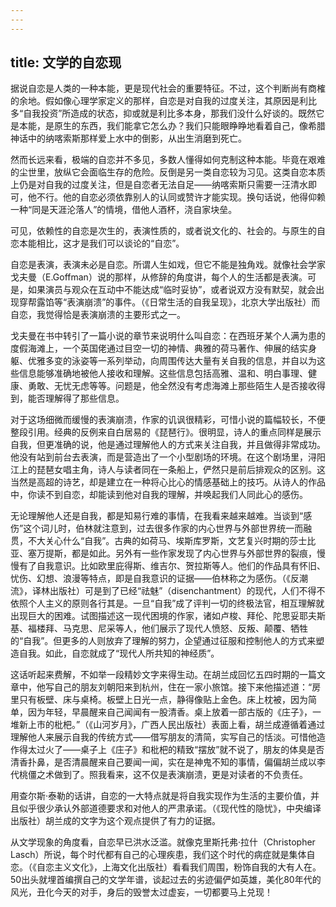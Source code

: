```yaml
---
---
---
```

title: 文学的自恋现
---






据说自恋是人类的一种本能，更是现代社会的重要特征。不过，这个判断尚有商榷的余地。假如像心理学家定义的那样，自恋是对自我的过度关注，其原因是利比多“自我投资”所造成的状态，抑或就是利比多本身，那我们没什么好谈的。既然它是本能，是原生的东西，我们能拿它怎么办？我们只能眼睁睁地看着自己，像希腊神话中的纳喀索斯那样爱上水中的倒影，从出生消磨到死亡。

然而长远来看，极端的自恋并不多见，多数人懂得如何克制这种本能。毕竟在艰难的尘世里，放纵它会面临生存的危险。反倒是另一类自恋较为习见。这类自恋本质上仍是对自我的过度关注，但是自恋者无法自足——纳喀索斯只需要一汪清水即可，他不行。他的自恋必须依靠别人的认同或赞许才能实现。换句话说，他得仰赖一种“同是天涯沦落人”的情境，借他人酒杯，浇自家块垒。

可见，依赖性的自恋是次生的，表演性质的，或者说文化的、社会的。与原生的自恋本能相比，这才是我们可以谈论的“自恋”。

自恋是表演，表演未必是自恋。所谓人生如戏，但它不能是独角戏。就像社会学家戈夫曼（E.Goffman）说的那样，从修辞的角度讲，每个人的生活都是表演。可是，如果演员与观众在互动中不能达成“临时妥协”，或者说双方没有默契，就会出现穿帮露馅等“表演崩溃”的事件。（《日常生活的自我呈现》，北京大学出版社）而自恋，我觉得恰是表演崩溃的主要形式之一。

戈夫曼在书中转引了一篇小说的章节来说明什么叫自恋：在西班牙某个人满为患的度假海滩上，一个英国佬通过目空一切的神情、典雅的荷马著作、伸展的结实身躯、优雅多变的泳姿等一系列举动，向周围传达大量有关自我的信息，并自以为这些信息能够准确地被他人接收和理解。这些信息包括高雅、温和、明白事理、健康、勇敢、无忧无虑等等。问题是，他全然没有考虑海滩上那些陌生人是否接收得到，能否理解得了那些信息。

对于这场细微而缓慢的表演崩溃，作家的讥讽很精彩，可惜小说的篇幅较长，不便整段引用。经典的反例来自白居易的《琵琶行》。很明显，诗人的重点同样是展示自我，但更准确的说，他是通过理解他人的方式来关注自我，并且做得非常成功。他没有站到前台去表演，而是营造出了一个小型剧场的环境。在这个剧场里，浔阳江上的琵琶女唱主角，诗人与读者同在一条船上，俨然只是前后排观众的区别。这当然是高超的诗艺，却是建立在一种将心比心的情感基础上的技巧。从诗人的作品中，你读不到自恋，却能读到他对自我的理解，并唤起我们人同此心的感伤。

无论理解他人还是自我，都是知易行难的事情，在我看来越来越难。当谈到“感伤”这个词儿时，伯林就注意到，过去很多作家的内心世界与外部世界统一而融贯，不大关心什么“自我”。古典的如荷马、埃斯库罗斯，文艺复兴时期的莎士比亚、塞万提斯，都是如此。另外有一些作家发现了内心世界与外部世界的裂痕，慢慢有了自我意识。比如欧里庇得斯、维吉尔、贺拉斯等人。他们的作品具有怀旧、忧伤、幻想、浪漫等特点，即是自我意识的证据——伯林称之为感伤。（《反潮流》，译林出版社）可是到了已经“祛魅”（disenchantment）的现代，人们不得不依照个人主义的原则各行其是。一旦“自我”成了评判一切的终极法官，相互理解就出现巨大的困难。试图描述这一现代困境的作家，诸如卢梭、拜伦、陀思妥耶夫斯基、福楼拜、马克思、尼采等人，他们展示了现代人愤怒、反叛、颠覆、牺牲的“自我”。但更多的人则放弃了理解的努力，企望通过征服和控制他人的方式来塑造自我。如此，自恋就成了“现代人所共知的神经质”。

这话听起来费解，不如举一段精妙文字来得生动。在胡兰成回忆五四时期的一篇文章中，他写自己的朋友刘朝阳来到杭州，住在一家小旅馆。接下来他描述道：“房里只有板壁、床与桌椅。板壁上日光一点，静得像贴上金色。床上枕被，因为简单，因为年轻，早晨醒来自己闻闻有一股清香。桌上放着一部古版的《庄子》，一堆新上市的枇杷。”（《山河岁月》，广西人民出版社）表面上看，胡兰成遵循着通过理解他人来展示自我的传统方式——借写朋友的清简，实写自己的恬淡。可惜他造作得太过火了——桌子上《庄子》和枇杷的精致“摆放”就不说了，朋友的体臭是否清香扑鼻，是否清晨醒来自己要闻一闻，实在是神鬼不知的事情，偏偏胡兰成以李代桃僵之术做到了。照我看来，这不仅是表演崩溃，更是对读者的不负责任。

用查尔斯·泰勒的话讲，自恋的一大特点就是将自我实现作为生活的主要价值，并且似乎很少承认外部道德要求和对他人的严肃承诺。（《现代性的隐忧》，中央编译出版社）胡兰成的文字为这个观点提供了有力的证据。

从文学现象的角度看，自恋早已洪水泛滥。就像克里斯托弗·拉什（Christopher Lasch）所说，每个时代都有自己的心理疾患，我们这个时代的病症就是集体自恋。（《自恋主义文化》，上海文化出版社）看看我们周围，粉饰自我的大有人在。50出头就埋首编撰自己的文学年谱，谈起过去的劣迹偏俨如英雄，美化80年代的风光，丑化今天的对手，身后的毁誉太过虚妄，一切都要马上兑现！